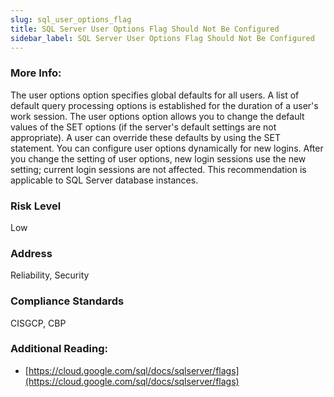 ```yaml
---
slug: sql_user_options_flag
title: SQL Server User Options Flag Should Not Be Configured
sidebar_label: SQL Server User Options Flag Should Not Be Configured
---
```


### More Info:

The user options option specifies global defaults for all users. A list of default query processing options is established for the duration of a user's work session. The user options option allows you to change the default values of the SET options (if the server's default settings are not appropriate). A user can override these defaults by using the SET statement. You can configure user options dynamically for new logins. After you change the setting of user options, new login sessions use the new setting; current login sessions are not affected. This recommendation is applicable to SQL Server database instances.

### Risk Level

Low

### Address

Reliability, Security

### Compliance Standards

CISGCP, CBP

### Additional Reading:

- [https://cloud.google.com/sql/docs/sqlserver/flags](https://cloud.google.com/sql/docs/sqlserver/flags) 


